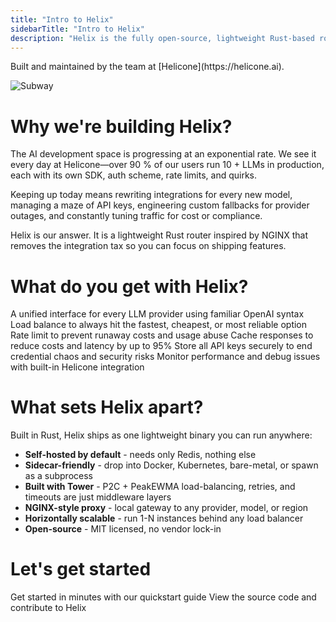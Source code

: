 ```yaml
---
title: "Intro to Helix"
sidebarTitle: "Intro to Helix"
description: "Helix is the fully open-source, lightweight Rust-based router for Large Language Models (LLMs)"
---
```


<Note>
  Built and maintained by the team at
  [Helicone](https://helicone.ai).
</Note>

![Subway](./images/subway.jpg)

# Why we're building Helix?

The AI development space is progressing at an exponential rate. We see it every day at Helicone—over 90 % of our users run 10 + LLMs in production, each with its own SDK, auth scheme, rate limits, and quirks.

Keeping up today means rewriting integrations for every new model, managing a maze of API keys, engineering custom fallbacks for provider outages, and constantly tuning traffic for cost or compliance.

Helix is our answer. It is a lightweight Rust router inspired by NGINX that removes the integration tax so you can focus on shipping features.


# What do you get with Helix?

<CardGroup cols={2}>
<Card title="One line. 100+ models" icon="plug" href="/quickstart">
  A unified interface for every LLM provider using familiar OpenAI syntax
</Card>
<Card title="Smart provider selection" icon="shuffle" href="/loadbalancing">
  Load balance to always hit the fastest, cheapest, or most reliable option
</Card>
<Card title="Control your spending" icon="shield" href="/rate-limiting">
  Rate limit to prevent runaway costs and usage abuse
</Card>
<Card title="Reduce latency" icon="clock" href="/cache">
  Cache responses to reduce costs and latency by up to 95%
</Card>
<Card title="Centralize API keys" icon="key" href="/secret-management">
  Store all API keys securely to end credential chaos and security risks
</Card>
<Card title="Simplified tracing" icon="eye" href="/helicone">
  Monitor performance and debug issues with built-in Helicone integration
</Card>
</CardGroup>

# What sets Helix apart?

Built in Rust, Helix ships as one lightweight binary you can run anywhere:

- **Self-hosted by default** - needs only Redis, nothing else
- **Sidecar-friendly** - drop into Docker, Kubernetes, bare-metal, or spawn as a subprocess
- **Built with Tower** - P2C + PeakEWMA load-balancing, retries, and timeouts are just middleware layers
- **NGINX-style proxy** - local gateway to any provider, model, or region
- **Horizontally scalable** - run 1-N instances behind any load balancer
- **Open-source** - MIT licensed, no vendor lock-in

# Let's get started
<CardGroup cols={2}>
<Card title="Quickstart" icon="plug" href="/quickstart">
  Get started in minutes with our quickstart guide
</Card>
<Card title="GitHub" icon="github" href="https://github.com/helicone/helix">
  View the source code and contribute to Helix
</Card>
</CardGroup>
